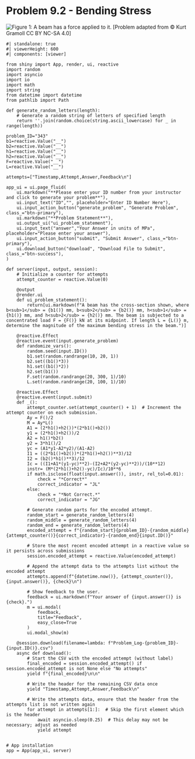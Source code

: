 # Problem 9.2 - Bending Stress {.unnumbered}

![Figure 1: A beam has a force applied to it.](images/343.png){fig-alt="A rectangular beam with a rectangular cutout of length 2L stretches from Point A to Point B. A force F is applied at L/2 from A. The beam cross section has a width of 2b1+b2 and a height of 2h1+h2. The cutout has a width of b2 and a height of h1."}
\[Problem adapted from © Kurt Gramoll CC BY NC-SA 4.0\]

```shinylive-python
#| standalone: true
#| viewerHeight: 600
#| components: [viewer]

from shiny import App, render, ui, reactive
import random
import asyncio
import io
import math
import string
from datetime import datetime
from pathlib import Path

def generate_random_letters(length):
    # Generate a random string of letters of specified length
    return ''.join(random.choice(string.ascii_lowercase) for _ in range(length))  

problem_ID="343"
b1=reactive.Value("__")
b2=reactive.Value("__")
h1=reactive.Value("__")
h2=reactive.Value("__")
F=reactive.Value("__")
L=reactive.Value("__")
  
attempts=["Timestamp,Attempt,Answer,Feedback\n"]

app_ui = ui.page_fluid(
    ui.markdown("**Please enter your ID number from your instructor and click to generate your problem**"),
    ui.input_text("ID","", placeholder="Enter ID Number Here"),
    ui.input_action_button("generate_problem", "Generate Problem", class_="btn-primary"),
    ui.markdown("**Problem Statement**"),
    ui.output_ui("ui_problem_statement"),
    ui.input_text("answer","Your Answer in units of MPa", placeholder="Please enter your answer"),
    ui.input_action_button("submit", "Submit Answer", class_="btn-primary"),
    ui.download_button("download", "Download File to Submit", class_="btn-success"),
)

def server(input, output, session):
    # Initialize a counter for attempts
    attempt_counter = reactive.Value(0)

    @output
    @render.ui
    def ui_problem_statement():
        return[ui.markdown(f"A beam has the cross-section shown, where b<sub>1</sub> = {b1()} mm, b<sub>2</sub> = {b2()} mm, h<sub>1</sub> = {h1()} mm, and h<sub>2</sub> = {h2()} mm. The beam is subjected to a concentrated load F = {F()} kN at its midpoint. If length L = {L()} m, determine the magnitude of the maximum bending stress in the beam.")]
    
    @reactive.Effect
    @reactive.event(input.generate_problem)
    def randomize_vars():
        random.seed(input.ID())
        b1.set(random.randrange(10, 20, 1))
        b2.set((b1()*3))
        h1.set((b1()*2))
        h2.set(b1())
        F.set(random.randrange(20, 300, 1)/10)
        L.set(random.randrange(20, 100, 1)/10)
        
    @reactive.Effect
    @reactive.event(input.submit)
    def _():
        attempt_counter.set(attempt_counter() + 1)  # Increment the attempt counter on each submission.
        Ay = F()/2
        M = Ay*L()
        A1 = (2*h1()+h2())*(2*b1()+b2())
        y1 = (2*h1()+h2())/2
        A2 = h1()*b2()
        y2 = 3*h1()/2
        yc = (A1*y1-A2*y2)/(A1-A2)
        I1 = ((2*b1()+b2())*(2*h1()+h2())**3)/12
        I2 = (b2()*h1()**3)/12
        Ic = ((I1+A1*(y1-yc)**2)-(I2+A2*(y2-yc)**2))/(10**12)
        instr= (M*(2*h1()+h2()-yc)/Ic)/10**6
        if math.isclose(float(input.answer()), instr, rel_tol=0.01):
            check = "*Correct*"
            correct_indicator = "JL"
        else:
            check = "*Not Correct.*"
            correct_indicator = "JG"

        # Generate random parts for the encoded attempt.
        random_start = generate_random_letters(4)
        random_middle = generate_random_letters(4)
        random_end = generate_random_letters(4)
        encoded_attempt = f"{random_start}{problem_ID}-{random_middle}{attempt_counter()}{correct_indicator}-{random_end}{input.ID()}"

        # Store the most recent encoded attempt in a reactive value so it persists across submissions
        session.encoded_attempt = reactive.Value(encoded_attempt)

        # Append the attempt data to the attempts list without the encoded attempt
        attempts.append(f"{datetime.now()}, {attempt_counter()}, {input.answer()}, {check}\n")

        # Show feedback to the user.
        feedback = ui.markdown(f"Your answer of {input.answer()} is {check}.")
        m = ui.modal(
            feedback,
            title="Feedback",
            easy_close=True
        )
        ui.modal_show(m)

    @session.download(filename=lambda: f"Problem_Log-{problem_ID}-{input.ID()}.csv")
    async def download():
        # Start the CSV with the encoded attempt (without label)
        final_encoded = session.encoded_attempt() if session.encoded_attempt is not None else "No attempts"
        yield f"{final_encoded}\n\n"
        
        # Write the header for the remaining CSV data once
        yield "Timestamp,Attempt,Answer,Feedback\n"
        
        # Write the attempts data, ensure that the header from the attempts list is not written again
        for attempt in attempts[1:]:  # Skip the first element which is the header
            await asyncio.sleep(0.25)  # This delay may not be necessary; adjust as needed
            yield attempt


# App installation
app = App(app_ui, server)
```
